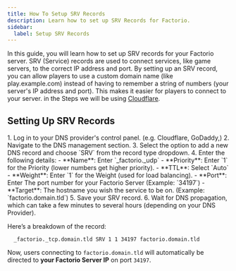 ```yaml
---
title: How To Setup SRV Records
description: Learn how to set up SRV Records for Factorio.
sidebar:
  label: Setup SRV Records
---
```


In this guide, you will learn how to set up SRV records for your Factorio server. SRV (Service) records are used to connect services, like game servers, to the correct IP address and port. By setting up an SRV record, you can allow players to use a custom domain name (like play.example.com) instead of having to remember a string of numbers (your server's IP address and port). This makes it easier for players to connect to your server. in the Steps we will be using [Cloudflare](https://cloudflare.com).

## Setting Up SRV Records

<Steps>
    1. Log in to your DNS provider's control panel. (e.g. Cloudflare, GoDaddy,)
    2. Navigate to the DNS management section.
    3. Select the option to add a new DNS record and choose `SRV` from the record type dropdown.
    4. Enter the following details:
</Steps>
    - **Name**: Enter `_factorio._udp`
    - **Priority**: Enter `1` for the Priority (lower numbers get higher priority).
    - **TTL**: Select `Auto`
    - **Weight**: Enter `1` for the Weight (used for load balancing).
    - **Port**: Enter The port number for your Factorio Server (Example: `34197`)
    - **Target**: The hostname you wish the service to be on. (Example: `factorio.domain.tld`)
<Steps>
  5. Save your SRV record.
  6. Wait for DNS propagation, which can take a few minutes to several hours (depending on your DNS Provider).
</Steps>

Here’s a breakdown of the record:
```
  _factorio._tcp.domain.tld SRV 1 1 34197 factorio.domain.tld
```

Now, users connecting to `factorio.domain.tld` will automatically be directed to **your Factorio Server IP** on port `34197`.



